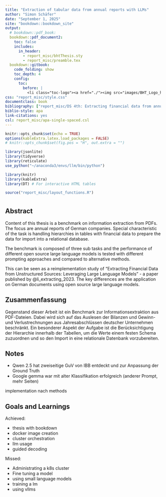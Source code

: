```yaml
---
title: "Extraction of tabular data from annual reports with LLMs"
author: "Simon Schäfer"
date: "September 1, 2025"
site: "bookdown::bookdown_site"
output:
  # bookdown::pdf_book:
  bookdown::pdf_document2:
    toc: false
    includes:
      in_header:
        - report_misc/bhtThesis.sty
        - report_misc/preamble.tex
  bookdown::gitbook:
    code_folding: show
    toc_depth: 4
    config:
      toc:
        before: |
          <li class="toc-logo"><a href="./"><img src="images/BHT_Logo_horizontal_Anthrazit_transparent.svg"></a></li>
css: "report_misc/style.css"
documentclass: book
bibliography: ["report_misc/DS 4th: Extracting financial data from annual reports.bib"]
biblio-style: apa
link-citations: yes
csl: report_misc/apa-single-spaced.csl
---
```


```r
knitr::opts_chunk$set(echo = TRUE)
options(kableExtra.latex.load_packages = FALSE)
# knitr::opts_chunk$set(fig.pos = "H", out.extra = "")

library(jsonlite)
library(tidyverse)
library(reticulate)
use_python("~/anaconda3/envs/llm/bin/python")

library(knitr)
library(kableExtra)
library(DT) # For interactive HTML tables
```

```r
source("report_misc/layout_functions.R")
```

\pagenumbering{gobble}
\pagestyle{empty}

# {.unlisted .unnumbered}

## Abstract {.unlisted .unnumbered}

Content of this thesis is a benchmark on information extraction from PDFs. The focus are annual reports of German companies. Special characteristic of the task is handling hierarchies in tables with financial data to prepare the data for import into a relational database.

The benchmark is composed of three sub tasks and the performance of different open source large language models is tested with different prompting approaches and compared to alternative methods.

This can be seen as a reimplementation study of "Extracting Financial Data from Unstructured Sources: Leveraging Large Language Models" - a paper published by @li_extracting_2023. The key differences are the application on German documents using open source large language models.

## Zusammenfassung {.unlisted .unnumbered}

Gegenstand dieser Arbeit ist ein Benchmark zur Informationsextraktion aus PDF-Dateien. Dabei wird sich auf das Auslesen der Bilanzen und Gewinn- und Verlustrechnungen aus Jahresabschlüssen deutscher Unternehmen beschränkt. Ein besonderer Aspekt der Aufgabe ist die Berücksichtigung der Hierarchie innerhalb der Tabellen, um die Werte einem festen Schema zuzuordnen und so den Import in eine relationale Datenbank vorzubereiten.

## Notes {.unlisted .unnumbered}

* Qwen 2.5 hat zweiseitige GuV von IBB entdeckt und zur Anpassung der Ground Truth
* Google gemma war mit alter Klassifikation erfolgreich (anderer Prompt, mehr Seiten)

implementation nach methods

## Goals and Learnings {.unlisted .unnumbered}

Achieved:

* thesis with bookdown
* docker image creation
* cluster orchestration
* llm usage
* guided decoding

Missed:

* Administrating a k8s cluster
* Fine tuning a model
* using small language models
* training a lm
* using vllms

\pagestyle{fancy}

\cleardoublepage
\pagenumbering{roman}
\setcounter{page}{1}
\tableofcontents

\cleardoublepage
\pagenumbering{arabic}
\setcounter{page}{1}
